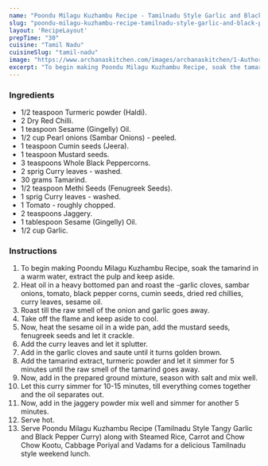 ---
name: "Poondu Milagu Kuzhambu Recipe - Tamilnadu Style Garlic and Black Pepper Curry"
slug: "poondu-milagu-kuzhambu-recipe-tamilnadu-style-garlic-and-black-pepper-curry"
layout: 'RecipeLayout'
prepTime: "30"
cuisine: "Tamil Nadu"
cuisineSlug: "tamil-nadu"
image: "https://www.archanaskitchen.com/images/archanaskitchen/1-Author/nithya.anantham/Poondu_Milagu_Kuzhambu_Recipe_Tamilnadu_Style_Tangy_Garlic_and_Black_Pepper_Curry.jpg"
excerpt: "To begin making Poondu Milagu Kuzhambu Recipe, soak the tamarind in a warm water, extract the pulp and keep aside"
---

### Ingredients

- 1/2 teaspoon Turmeric powder (Haldi).
- 2 Dry Red Chilli.
- 1 teaspoon Sesame (Gingelly) Oil.
- 1/2 cup Pearl onions (Sambar Onions) - peeled.
- 1 teaspoon Cumin seeds (Jeera).
- 1 teaspoon Mustard seeds.
- 3 teaspoons Whole Black Peppercorns.
- 2 sprig Curry leaves - washed.
- 30 grams Tamarind.
- 1/2 teaspoon Methi Seeds (Fenugreek Seeds).
- 1 sprig Curry leaves - washed.
- 1 Tomato - roughly chopped.
- 2 teaspoons Jaggery.
- 1 tablespoon Sesame (Gingelly) Oil.
- 1/2 cup Garlic.

### Instructions

1. To begin making Poondu Milagu Kuzhambu Recipe, soak the tamarind in a warm water, extract the pulp and keep aside.
1. Heat oil in a heavy bottomed pan and roast the -garlic cloves, sambar onions, tomato, black pepper corns, cumin seeds, dried red chillies, curry leaves, sesame oil.
1. Roast till the raw smell of the onion and garlic goes away.
1. Take off the flame and keep aside to cool.
1. Now, heat the sesame oil in a wide pan, add the mustard seeds, fenugreek seeds and let it crackle.
1. Add the curry leaves and let it splutter.
1. Add in the garlic cloves and saute until it turns golden brown.
1. Add the tamarind extract, turmeric powder and let it simmer for 5 minutes until the raw smell of the tamarind goes away.
1. Now, add in the prepared ground mixture, season with salt and mix well.
1. Let this curry simmer for 10-15 minutes, till everything comes together and the oil separates out.
1. Now, add in the jaggery powder mix well and simmer for another 5 minutes.
1. Serve hot.
1. Serve Poondu Milagu Kuzhambu Recipe (Tamilnadu Style Tangy Garlic and Black Pepper Curry) along with Steamed Rice, Carrot and Chow Chow Kootu, Cabbage Poriyal and Vadams for a delicious Tamilnadu style weekend lunch.
